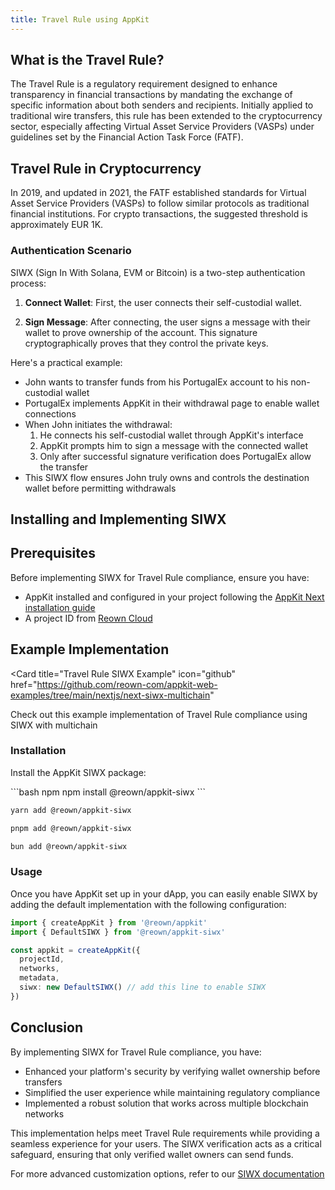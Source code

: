 ```yaml
---
title: Travel Rule using AppKit
---
```


## What is the Travel Rule?

The Travel Rule is a regulatory requirement designed to enhance transparency in financial transactions by mandating the exchange of specific information about both senders and recipients.
Initially applied to traditional wire transfers, this rule has been extended to the cryptocurrency sector, especially affecting Virtual Asset Service Providers (VASPs) under guidelines set by the Financial Action Task Force (FATF).


## Travel Rule in Cryptocurrency

In 2019, and updated in 2021, the FATF established standards for Virtual Asset Service Providers (VASPs) to follow similar protocols as traditional financial institutions. For crypto transactions, the suggested threshold is approximately EUR 1K.

### Authentication Scenario

SIWX (Sign In With Solana, EVM or Bitcoin) is a two-step authentication process:

1. **Connect Wallet**: First, the user connects their self-custodial wallet.

2. **Sign Message**: After connecting, the user signs a message with their wallet to prove ownership of the account. This signature cryptographically proves that they control the private keys.

Here's a practical example:

- John wants to transfer funds from his PortugalEx account to his non-custodial wallet
- PortugalEx implements AppKit in their withdrawal page to enable wallet connections
- When John initiates the withdrawal:
  1. He connects his self-custodial wallet through AppKit's interface
  2. AppKit prompts him to sign a message with the connected wallet
  3. Only after successful signature verification does PortugalEx allow the transfer
- This SIWX flow ensures John truly owns and controls the destination wallet before permitting withdrawals

## Installing and Implementing SIWX
## Prerequisites

Before implementing SIWX for Travel Rule compliance, ensure you have:

- AppKit installed and configured in your project following the [AppKit Next installation guide](https://docs.reown.com/appkit/next/core/installation)
- A project ID from [Reown Cloud](https://cloud.reown.com)

## Example Implementation

<Card
  title="Travel Rule SIWX Example"
  icon="github"
  href="https://github.com/reown-com/appkit-web-examples/tree/main/nextjs/next-siwx-multichain"
>
  Check out this example implementation of Travel Rule compliance using SIWX with multichain
</Card>

### Installation

Install the AppKit SIWX package:

<CodeGroup>
```bash npm
npm install @reown/appkit-siwx
```

```bash yarn
yarn add @reown/appkit-siwx
```

```bash pnpm
pnpm add @reown/appkit-siwx
```

```bash bun
bun add @reown/appkit-siwx
```
</CodeGroup>

### Usage

Once you have AppKit set up in your dApp, you can easily enable SIWX by adding the default implementation with the following configuration:

```ts {2, 8}
import { createAppKit } from '@reown/appkit'
import { DefaultSIWX } from '@reown/appkit-siwx'

const appkit = createAppKit({
  projectId,
  networks,
  metadata,
  siwx: new DefaultSIWX() // add this line to enable SIWX
})
```


## Conclusion

By implementing SIWX for Travel Rule compliance, you have:

- Enhanced your platform's security by verifying wallet ownership before transfers
- Simplified the user experience while maintaining regulatory compliance 
- Implemented a robust solution that works across multiple blockchain networks

This implementation helps meet Travel Rule requirements while providing a seamless experience for your users. The SIWX verification acts as a critical safeguard, ensuring that only verified wallet owners can send funds.

For more advanced customization options, refer to our [SIWX documentation](/appkit/authentication/siwx/default) 
